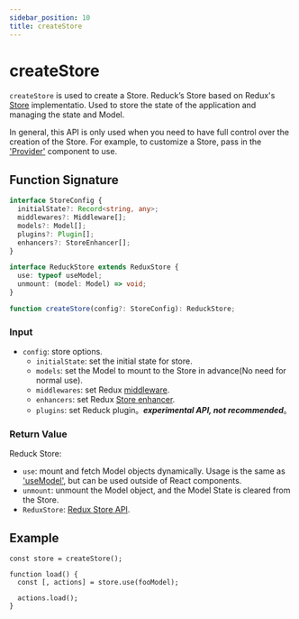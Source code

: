```yaml
---
sidebar_position: 10
title: createStore
---
```

# createStore


<ReduckTip />

`createStore` is used to create a Store. Reduck’s Store based on Redux's [Store](https://redux.js.org/api/store) implementatio. Used to store the state of the application and managing the state and Model.

In general, this API is only used when you need to have full control over the creation of the Store. For example, to customize a Store, pass in the ['Provider'](./Provider.md) component to use.

## Function Signature

```ts
interface StoreConfig {
  initialState?: Record<string, any>;
  middlewares?: Middleware[];
  models?: Model[];
  plugins?: Plugin[];
  enhancers?: StoreEnhancer[];
}

interface ReduckStore extends ReduxStore {
  use: typeof useModel;
  unmount: (model: Model) => void;
}

function createStore(config?: StoreConfig): ReduckStore;
```

### Input

- `config`: store options.
  - `initialState`: set the initial state for store.
  - `models`: set the Model to mount to the Store in advance(No need for normal use).
  - `middlewares`: set Redux [middleware](https://redux.js.org/understanding/thinking-in-redux/glossary#middleware).
  - `enhancers`: set Redux [Store enhancer](https://redux.js.org/understanding/thinking-in-redux/glossary#store-enhancer).
  - `plugins`: set Reduck plugin。***experimental API, not recommended***。

### Return Value

Reduck Store:

- `use`: mount and fetch Model objects dynamically. Usage is the same as ['useModel'](./use-model.md), but can be used outside of React components.
- `unmount`: unmount the Model object, and the Model State is cleared from the Store.
- `ReduxStore`: [Redux Store API](https://redux.js.org/tutorials/fundamentals/part-4-store#redux-store).

## Example

```tsx
const store = createStore();

function load() {
  const [, actions] = store.use(fooModel);

  actions.load();
}
```

